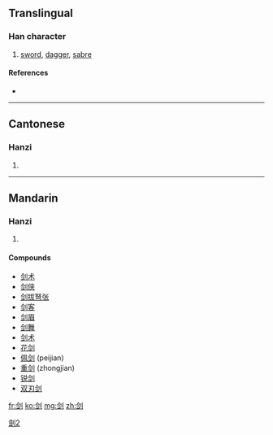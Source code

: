 {{also|劍|剣}}
==Translingual==

===Han character===
{{Han char|rn=18|rad=刀|as=07|sn=9|four=|canj=人一中弓 (OMLN)}}

# [[sword]], [[dagger]], [[sabre]]

====References====
* {{Han ref|kx=0140.291|hdz=10342.070|uh=5251|ud=21073}}

----

==Cantonese==

===Hanzi===
{{yue-hanzi|jyut=|y=gim3|tra=劍}}

# {{defn|Cantonese}}

----

==Mandarin==

===Hanzi===
{{cmn-hanzi|tra=劍|pin=[[jiàn]] ([[jian4]])|wg=chien<sup>4</sup>}}

# {{defn|Mandarin}}

====Compounds====
* [[剑术]]
* [[剑侠]]
* [[剑拔弩张]]
* [[剑客]]
* [[剑眉]]
* [[剑舞]]
* [[剑术]]
* [[花剑]]
* [[佩剑]] (peijian)
* [[重剑]] (zhongjian)
* [[锐剑]]
* [[双刃剑]]

[[Category:CJKV characters simplified differently in Japan and China|劍2]]

[[fr:剑]]
[[ko:剑]]
[[mg:剑]]
[[zh:剑]]